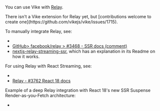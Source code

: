 
You can use Vike with [Relay](https://github.com/facebook/relay).

<Contribution>
There isn't a <Link href="/extensions">Vike extension</Link> for Relay yet, but [contributions welcome to create one](https://github.com/vikejs/vike/issues/1715).
</Contribution>

To manually integrate Relay, see:
- <Link href="/integration#data-fetching" />
- [GitHub> facebook/relay > #3468 - SSR docs (comment)](https://github.com/facebook/relay/issues/3468#issuecomment-824872147)
- [nextjs-relay-streaming-ssr](https://github.com/tobias-tengler/nextjs-relay-streaming-ssr), which has an explanation in its Readme on how it works.

For using Relay with React Streaming, see:
 - <Link href="/streaming#initial-data-after-stream-end" />
 - [Relay - #3762 React 18 docs](https://github.com/facebook/relay/issues/3762)

Example of a deep Relay integration with React 18's new SSR Suspense Render-as-you-Fetch architecture:
 - <Example timestamp="2022.08" repo="XiNiHa/vilay" />
